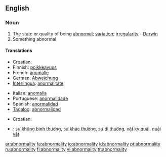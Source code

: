 ==English==

===Noun===
{{en-noun|abnormalities}}

# The state or quality of being [[abnormal]]; [[variation]]; [[irregularity]] - [[Darwin]]
# Something abnormal

====Translations====
{{trans-top|the state of being abnormal}}
*Croatian: {{t|hr|abnormalnost|f}}
*Finnish: [[poikkeavuus]]
*French: [[anomalie]]
*German: [[Abweichung]]
*[[Interlingua]]: [[anormalitate]]
{{trans-mid}}
*Italian: [[anomalia]]
*Portuguese: [[anormalidade]]
*Spanish: [[anormalidad]]
*[[Tagalog]]: [[abnormalidad]]
{{trans-bottom}}

{{trans-top|something abnormal}}
*Croatian: {{t|hr|abnormalnost|f}}
{{trans-mid}}
{{trans-bottom}}

{{checktrans-top|Translations to be checked}}
*{{ttbc|Vietnamese}}: [[sự không bình thường]], [[sự khác thường]], [[sự dị thường]], [[vật kỳ quái]], [[quái vật]]
{{checktrans-mid}}
{{checktrans-bottom}}

[[ar:abnormality]]
[[fa:abnormality]]
[[io:abnormality]]
[[id:abnormality]]
[[pt:abnormality]]
[[ru:abnormality]]
[[fi:abnormality]]
[[vi:abnormality]]
[[tr:abnormality]]